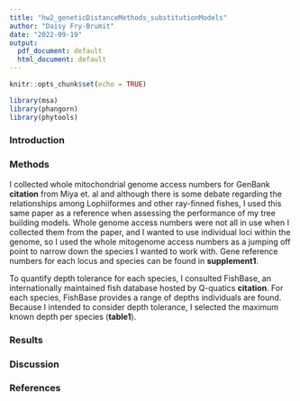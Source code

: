 ```yaml
---
title: "hw2_geneticDistanceMethods_substitutionModels"
author: "Daisy Fry-Brumit"
date: "2022-09-19"
output:
  pdf_document: default
  html_document: default
---
```

```r
knitr::opts_chunk$set(echo = TRUE)

library(msa)
library(phangorn)
library(phytools)
```
### Introduction

### Methods

  I collected whole mitochondrial genome access numbers for GenBank **citation** from Miya et. al and although there is some debate regarding the relationships among Lophiiformes and other ray-finned fishes, I used this same paper as a reference when assessing the performance of my tree building models. Whole genome access numbers were not all in use when I collected them from the paper, and I wanted to use individual loci within the genome, so I used the whole mitogenome access numbers as a jumping off point to narrow down the species I wanted to work with. Gene reference numbers for each locus and species can be found in **supplement1**.
  
  To quantify depth tolerance for each species, I consulted FishBase, an internationally maintained fish database hosted by Q-quatics **citation**. For each species, FishBase provides a range of depths individuals are found. Because I intended to consider depth tolerance, I selected the maximum known depth per species (**table1**).

### Results

### Discussion

### References
